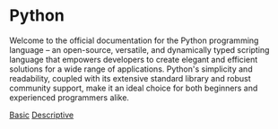 # Python

Welcome to the official documentation for the Python programming language – an open-source, versatile, and dynamically typed scripting language that empowers developers to create elegant and efficient solutions for a wide range of applications. Python's simplicity and readability, coupled with its extensive standard library and robust community support, make it an ideal choice for both beginners and experienced programmers alike.


 [Basic](/basic)
 [Descriptive](/descriptive)
